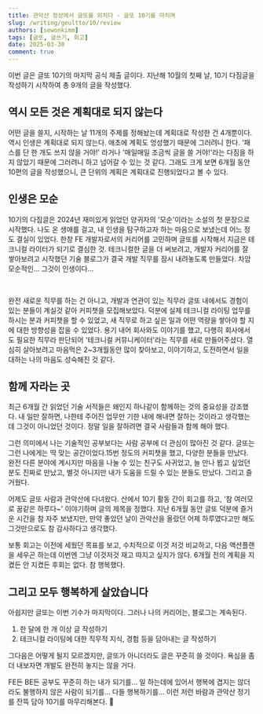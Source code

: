 ```yaml
---
title: 관악산 정상에서 글또를 외치다 - 글또 10기를 마치며
slug: /writing/geultto/10/review
authors: [sewonkimm]
tags: [글또, 글쓰기, 회고]
date: 2025-03-30
comment: true
---
```


이번 글은 글또 10기의 마지막 공식 제출 글이다. 
지난해 10월의 첫째 날, 10기 다짐글을 작성하기 시작하여 총 9개의 글을 작성했다.

## 역시 모든 것은 계획대로 되지 않는다

어떤 글을 쓸지, 시작하는 날 11개의 주제를 정해놨는데 계획대로 작성한 건 4개뿐이다. 
역시 인생은 계획대로 되지 않는다. 
애초에 계획도 엉성했기 때문에 그러려니 한다. 
'패스를 단 한 개도 쓰지 않을 거야!' 라거나 '매일매일 조금씩 글을 쓸 거야!'라는 다짐을 하지 않았기 때문에 그러려니 하고 넘어갈 수 있는 것 같다.
그래도 크게 보면 6개월 동안 10편의 글을 작성했으니, 큰 단위의 계획은 계획대로 진행되었다고 볼 수 있다.


## 인생은 모순

10기의 다짐글은 2024년 재미있게 읽었던 양귀자의 '모순'이라는 소설의 첫 문장으로 시작했다. 
나도 온 생애를 걸고, 내 인생을 탐구하고자 하는 마음으로 보냈는데 어느 정도 결실이 있었다.
한창 FE 개발자로서의 커리어를 고민하며 글또를 시작해서 지금은 테크니컬 라이터가 되기로 결심한 것.
테크니컬한 글을 더 써보려고, 개발자 커리어를 잘 쌓아보려고 시작했던 기술 블로그가 결국 개발 직무를 잠시 내려놓도록 만들었다. 
차암 모순적인... 그것이 인생이다...

<br />

완전 새로운 직무를 하는 건 아니고, 개발과 연관이 있는 직무라 글또 내에서도 경험이 있는 분들이 계실것 같아 커피챗을 모집해보았다.
덕분에 실제 테크니컬 라이팅 업무를 하시는 분과 커피챗을 할 수 있었고, 새 직무로 하고 싶은 일과 어떤 역량을 쌓아야 할 지에 대한 방향성을 잡을 수 있었다.
용기 내어 회사와도 이야기를 했고, 다행히 회사에서도 필요한 직무라 판단되어 '테크니컬 커뮤니케이터'라는 직무를 새로 만들어주셨다. 
열심히 살아보려고 마음먹은 2~3개월동안 많이 찾아보고, 이야기하고, 도전하면서 일을 대하는 나의 마음도 성숙해진 것 같다. 


## 함께 자라는 곳

최근 6개월 간 읽었던 기술 서적들은 왜인지 하나같이 함께하는 것의 중요성을 강조했다. 
내 일만 잘하면, 나한테 주어진 업무만 기한 내에 해내면 잘하는 것이라고 생각했는데 그것이 아니었던 것이다. 
정말 일을 잘하려면 결국 사람들과 함께 해야 했다. 

그런 의미에서 나는 기술적인 공부보다는 사람 공부에 더 관심이 많아진 것 같다.
글또는 그런 나에게는 딱 맞는 공간이었다.15번 정도의 커피챗을 했고, 다양한 분들을 만났다. 
완전 다른 분야에 계시지만 마음을 나눌 수 있는 친구도 사귀었고, 늘 만나 뵙고 싶었던 분도 진짜로 만났고, 별것 아니지만 내가 도움을 드릴 수 있는 분들도 만났다. 
그리고 즐거웠다.

어제도 글또 사람과 관악산에 다녀왔다. 
산에서 10기 활동 간이 회고를 하고, '참 여러모로 꿈같은 하루다~' 이야기하며 글의 제목을 정했다.
지난 6개월 동안 글또 덕분에 즐거운 시간을 참 자주 보냈지만, 만약 좋았던 날이 관악산을 올랐던 어제 하루였다고만 해도 그것만으로도 참 감사하다고 생각했다. 

보통 회고는 이전에 세웠던 목표를 보고, 수치적으로 이것 저것 비교하고, 다음 액션플랜을 세우곤 하는데 이번엔 그냥 이것저것 재고 따지고 싶지가 않다. 6개월 전의 계획을 지켰든 안 지켰든 후회는 없다. 
참 행복했다.


## 그리고 모두 행복하게 살았습니다

아쉽지만 글또는 이번 기수가 마지막이다. 
그러나 나의 커리어는, 블로그는 계속된다.

1. 한 달에 한 개 이상 글 작성하기
2. 테크니컬 라이팅에 대한 직무적 지식, 경험 등을 담아내는 글 작성하기

그다음은 어떻게 될지 모르겠지만, 글또가 아니더라도 글은 꾸준히 쓸 것이다. 
욕심을 좀 더 내보자면 개발도 완전히 놓지는 않을 거다. 


FE든 BE든 공부도 꾸준히 하는 내가 되기를...
일 하는데에 있어서 행복에 겹지는 않더라도 불행하지 않은 사람이 되기를... 
다들 행복하기를...
이런 저런 바람과 관악산 정기를 잔뜩 담아 10기를 마무리해본다. 👋
